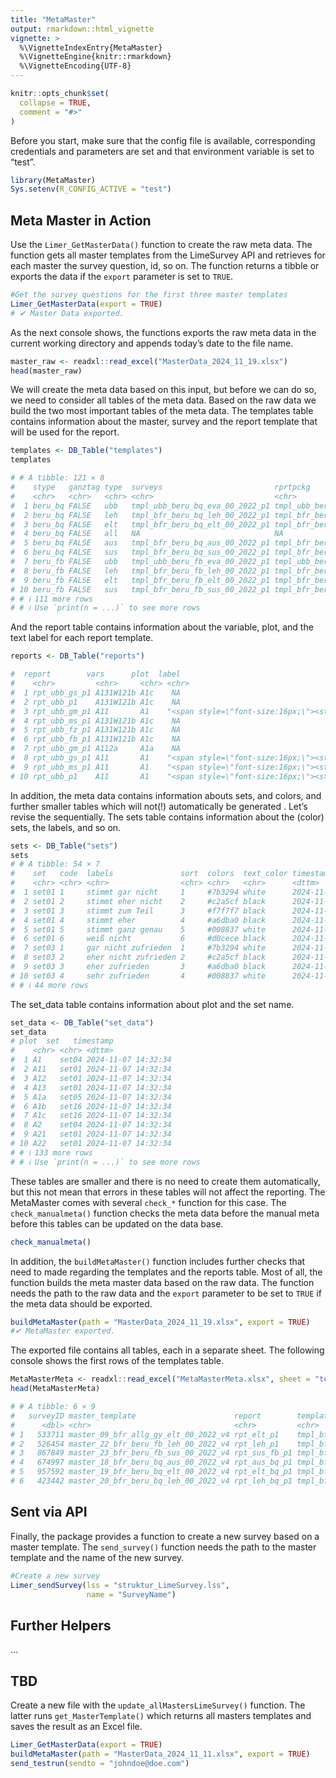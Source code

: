 ```yaml
---
title: "MetaMaster"
output: rmarkdown::html_vignette
vignette: >
  %\VignetteIndexEntry{MetaMaster}
  %\VignetteEngine{knitr::rmarkdown}
  %\VignetteEncoding{UTF-8}
---
```


```r
knitr::opts_chunk$set(
  collapse = TRUE,
  comment = "#>"
)
```

Before you start, make sure that the config file is available, corresponding credentials and parameters are set and that environment variable is set to "test".



```r
library(MetaMaster)
Sys.setenv(R_CONFIG_ACTIVE = "test")
```


## Meta Master in Action

Use the `Limer_GetMasterData()` function to create the raw meta data. The function gets all master templates from the LimeSurvey API and retrieves for each master the survey question, id, so on. The function returns a tibble or exports the data if the `export` parameter is set to `TRUE`.

```r
#Get the survey questions for the first three master templates
Limer_GetMasterData(export = TRUE)
# ✔ Master Data exported.  
```

As the next console shows, the functions exports the raw meta data in the current working directory and appends today's date to the file name.
 
```r
master_raw <- readxl::read_excel("MasterData_2024_11_19.xlsx")
head(master_raw)
```

We will create the meta data based on this input, but before we can do so, we need to consider all tables of the meta data. Based on the raw data we build the two most important tables of the meta data. The templates table contains information about the master, survey and the report template that will be used for the report.



```r
templates <- DB_Table("templates")
templates

# # A tibble: 121 × 8
#    stype   ganztag type  surveys                         rprtpckg                        ubb   report_tmpl   timestamp          
#    <chr>   <chr>   <chr> <chr>                           <chr>                           <chr> <chr>         <dttm>             
#  1 beru_bq FALSE   ubb   tmpl_ubb_beru_bq_eva_00_2022_p1 tmpl_ubb_beru_bq_eva_00_2022_p1 TRUE  rpt_ubb_p1    2024-11-06 20:35:07
#  2 beru_bq FALSE   leh   tmpl_bfr_beru_bq_leh_00_2022_p1 tmpl_bfr_beru_bq_00_2022_p1     FALSE rpt_leh_bq_p1 2024-11-06 20:35:07
#  3 beru_bq FALSE   elt   tmpl_bfr_beru_bq_elt_00_2022_p1 tmpl_bfr_beru_bq_00_2022_p1     FALSE rpt_elt_bq_p1 2024-11-06 20:35:07
#  4 beru_bq FALSE   all   NA                              NA                              FALSE rpt_all_bq_p1 2024-11-06 20:35:07
#  5 beru_bq FALSE   aus   tmpl_bfr_beru_bq_aus_00_2022_p1 tmpl_bfr_beru_bq_00_2022_p1     FALSE rpt_aus_bq_p1 2024-11-06 20:35:07
#  6 beru_bq FALSE   sus   tmpl_bfr_beru_bq_sus_00_2022_p1 tmpl_bfr_beru_bq_00_2022_p1     FALSE rpt_sus_bq_p1 2024-11-06 20:35:07
#  7 beru_fb FALSE   ubb   tmpl_ubb_beru_fb_eva_00_2022_p1 tmpl_ubb_beru_fb_eva_00_2022_p1 TRUE  rpt_ubb_fb_p1 2024-11-06 20:35:07
#  8 beru_fb FALSE   leh   tmpl_bfr_beru_fb_leh_00_2022_p1 tmpl_bfr_beru_fb_00_2022_p1     FALSE rpt_leh_fb_p1 2024-11-06 20:35:07
#  9 beru_fb FALSE   elt   tmpl_bfr_beru_fb_elt_00_2022_p1 tmpl_bfr_beru_fb_00_2022_p1     FALSE rpt_elt_p1    2024-11-06 20:35:07
# 10 beru_fb FALSE   sus   tmpl_bfr_beru_fb_sus_00_2022_p1 tmpl_bfr_beru_fb_00_2022_p1     FALSE rpt_sus_fb_p1 2024-11-06 20:35:07
# # ℹ 111 more rows
# # ℹ Use `print(n = ...)` to see more rows
```

And the report table contains information about the variable, plot, and the text label for each report template.


```r
reports <- DB_Table("reports")

#  report        vars      plot  label                                                                        label_short sets  type  timestamp          
#    <chr>         <chr>     <chr> <chr>                                                                        <chr>       <chr> <chr> <dttm>             
#  1 rpt_ubb_gs_p1 A131W121b A1c    NA                                                                          A1.3.1_W1.… set16 ubb   2024-11-15 13:35:35
#  2 rpt_ubb_p1    A131W121b A1c    NA                                                                          A1.3.1_W1.… set16 ubb   2024-11-15 13:35:35
#  3 rpt_ubb_gm_p1 A11       A1    "<span style=\"font-size:16px;\"><strong>A1.1 Der Unterricht wird durch Stö… A1.1 Der U… set04 ubb   2024-11-15 13:35:35
#  4 rpt_ubb_ms_p1 A131W121b A1c    NA                                                                          A1.3.1_W1.… set16 ubb   2024-11-15 13:35:35
#  5 rpt_ubb_fz_p1 A131W121b A1c    NA                                                                          A1.3.1_W1.… set16 ubb   2024-11-15 13:35:35
#  6 rpt_ubb_fb_p1 A131W121b A1c    NA                                                                          A1.3.1_W1.… set16 ubb   2024-11-15 13:35:35
#  7 rpt_ubb_gm_p1 A112a     A1a    NA                                                                          A1.1.2a  L… set05 ubb   2024-11-15 13:35:35
#  8 rpt_ubb_gs_p1 A11       A1    "<span style=\"font-size:16px;\"><strong>A1.1 Der Unterricht wird durch Stö… A1.1 Der U… set04 ubb   2024-11-15 13:35:35
#  9 rpt_ubb_ms_p1 A11       A1    "<span style=\"font-size:16px;\"><strong>A1.1 Der Unterricht wird durch Stö… A1.1 Der U… set04 ubb   2024-11-15 13:35:35
# 10 rpt_ubb_p1    A11       A1    "<span style=\"font-size:16px;\"><strong>A1.1 Der Unterricht wird durch Stö… A1.1 Der U… set04 ubb   2024-11-15 13:35:35
```




In addition, the meta data contains information abouts sets, and colors, and further smaller tables which will not(!) automatically be generated . Let's revise the sequentially. The sets table contains information about the (color) sets, the labels, and so on.

```r
sets <- DB_Table("sets")
sets
# # A tibble: 54 × 7
#    set   code  labels               sort  colors  text_color timestamp          
#    <chr> <chr> <chr>                <chr> <chr>   <chr>      <dttm>             
#  1 set01 1     stimmt gar nicht     1     #7b3294 white      2024-11-07 14:32:34
#  2 set01 2     stimmt eher nicht    2     #c2a5cf black      2024-11-07 14:32:34
#  3 set01 3     stimmt zum Teil      3     #f7f7f7 black      2024-11-07 14:32:34
#  4 set01 4     stimmt eher          4     #a6dba0 black      2024-11-07 14:32:34
#  5 set01 5     stimmt ganz genau    5     #008837 white      2024-11-07 14:32:34
#  6 set01 6     weiß nicht           6     #d0cece black      2024-11-07 14:32:34
#  7 set03 1     gar nicht zufrieden  1     #7b3294 white      2024-11-07 14:32:34
#  8 set03 2     eher nicht zufrieden 2     #c2a5cf black      2024-11-07 14:32:34
#  9 set03 3     eher zufrieden       3     #a6dba0 black      2024-11-07 14:32:34
# 10 set03 4     sehr zufrieden       4     #008837 white      2024-11-07 14:32:34
# # ℹ 44 more rows
```

The set_data table contains information about plot and the set name.



```r
set_data <- DB_Table("set_data")
set_data
# plot  set   timestamp          
#    <chr> <chr> <dttm>             
#  1 A1    set04 2024-11-07 14:32:34
#  2 A11   set01 2024-11-07 14:32:34
#  3 A12   set01 2024-11-07 14:32:34
#  4 A13   set01 2024-11-07 14:32:34
#  5 A1a   set05 2024-11-07 14:32:34
#  6 A1b   set16 2024-11-07 14:32:34
#  7 A1c   set16 2024-11-07 14:32:34
#  8 A2    set04 2024-11-07 14:32:34
#  9 A21   set01 2024-11-07 14:32:34
# 10 A22   set01 2024-11-07 14:32:34
# # ℹ 133 more rows
# # ℹ Use `print(n = ...)` to see more rows
```

These tables are smaller and there is no need to create them automatically, but this not mean that errors in these tables will not affect the reporting. The MetaMaster comes with several `check_*` function for this case. The `check_manualmeta()` function checks the meta data before the manual meta before this tables can be updated on the data base.


```r
check_manualmeta()
```

In addition, the `buildMetaMaster()` function includes further checks that need to made regarding the templates and the reports table. Most of all, the function builds the meta master data based on the raw data. The function needs the path to the raw data and the `export` parameter to be set to `TRUE` if the meta data should be exported.

```r
buildMetaMaster(path = "MasterData_2024_11_19.xlsx", export = TRUE)
#✔ MetaMaster exported.
```


The exported file contains all tables, each in a separate sheet. The following console shows the first rows of the templates table.

```r
MetaMasterMeta <- readxl::read_excel("MetaMasterMeta.xlsx", sheet = "templates")
head(MetaMasterMeta)

# # A tibble: 6 × 9
#   surveyID master_template                      report        template                        ubb   stype   type  ganztag timestamp          
#      <dbl> <chr>                                <chr>         <chr>                           <chr> <chr>   <chr> <chr>   <dttm>             
# 1   533711 master_09_bfr_allg_gy_elt_00_2022_v4 rpt_elt_p1    tmpl_bfr_beru_fb_elt_00_2022_p1 FALSE beru_fb elt   FALSE   2024-11-19 09:07:54
# 2   526454 master_22_bfr_beru_fb_leh_00_2022_v4 rpt_leh_p1    tmpl_bfr_beru_fb_leh_00_2022_p1 FALSE beru_fb leh   FALSE   2024-11-19 09:07:54
# 3   867849 master_23_bfr_beru_fb_sus_00_2022_v4 rpt_sus_fb_p1 tmpl_bfr_beru_fb_sus_00_2022_p1 FALSE beru_fb sus   FALSE   2024-11-19 09:07:54
# 4   674997 master_18_bfr_beru_bq_aus_00_2022_v4 rpt_aus_bq_p1 tmpl_bfr_beru_bq_aus_00_2022_p1 FALSE beru_bq aus   FALSE   2024-11-19 09:07:54
# 5   957592 master_19_bfr_beru_bq_elt_00_2022_v4 rpt_elt_bq_p1 tmpl_bfr_beru_bq_elt_00_2022_p1 FALSE beru_bq elt   FALSE   2024-11-19 09:07:54
# 6   423442 master_20_bfr_beru_bq_leh_00_2022_v4 rpt_leh_bq_p1 tmpl_bfr_beru_bq_leh_00_2022_p1 FALSE beru_bq leh   FALSE   2024-11-19 09:07:5
```















## Sent via API

Finally, the package provides a function to create a new survey based on a master template. The `send_survey()` function needs the path to the master template and the name of the new survey.

```r
#Create a new survey
Limer_sendSurvey(lss = "struktur_LimeSurvey.lss",
                 name = "SurveyName")
```

## Further Helpers

... 

## TBD

Create a new file with the `update_allMastersLimeSurvey()` function. The latter runs `get_MasterTemplate()` which returns all masters templates and saves the result as an Excel file. 


```r
Limer_GetMasterData(export = TRUE)
buildMetaMaster(path = "MasterData_2024_11_11.xlsx", export = TRUE)
send_testrun(sendto = "johndoe@doe.com")
```


